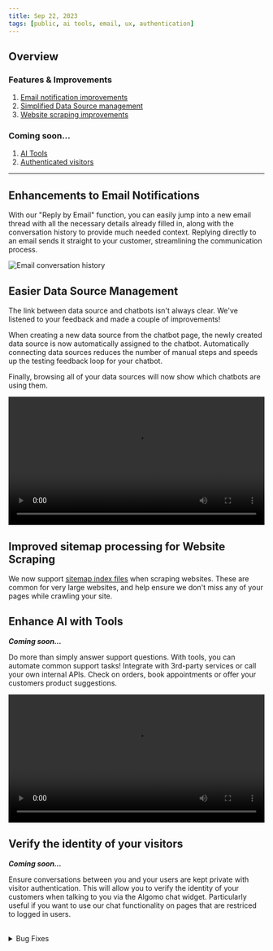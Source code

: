 ```yaml
---
title: Sep 22, 2023
tags: [public, ai tools, email, ux, authentication]
---
```



## Overview

### Features & Improvements

1. [Email notification improvements](#email)
2. [Simplified Data Source management](#datasources)
3. [Website scraping improvements](#scraping)

### Coming soon...

1. [AI Tools](#tools)
2. [Authenticated visitors](#auth)

---

<h2 id="email">Enhancements to Email Notifications</h2>

With our "Reply by Email" function, you can easily jump into a new email thread with all the necessary details already filled in, along with the conversation history to provide much needed context.
Replying directly to an email sends it straight to your customer, streamlining the communication process.

![Email conversation history](./assets/images/email-conv-history.png)

<h2 id="datasources">Easier Data Source Management</h2>

The link between data source and chatbots isn't always clear. We've listened to your feedback and made a couple of improvements!

When creating a new data source from the chatbot page, the newly created data source is now automatically assigned to the chatbot.
Automatically connecting data sources reduces the number of manual steps and speeds up the testing feedback loop for your chatbot.

Finally, browsing all of your data sources will now show which chatbots are using them.

<!-- video -->

<video width="100%" controls>
  <source src={data_sources} />
</video>

<h2 id="scraping">Improved sitemap processing for Website Scraping</h2>

We now support [sitemap index files](https://developers.google.com/search/docs/crawling-indexing/sitemaps/large-sitemaps) when scraping websites.
These are common for very large websites, and help ensure we don't miss any of your pages while crawling your site.

<h2 id="tools">Enhance AI with Tools</h2>

**_Coming soon..._**

Do more than simply answer support questions. With tools, you can automate common support tasks!
Integrate with 3rd-party services or call your own internal APIs. Check on orders, book appointments or offer your customers product suggestions.

<!-- video -->

<video width="100%" controls>
  <source src={tools_vid} />
</video>

<h2 id="auth">Verify the identity of your visitors</h2>

**_Coming soon..._**

Ensure conversations between you and your users are kept private with visitor authentication.
This will allow you to verify the identity of your customers when talking to you via the Algomo chat widget.
Particularly useful if you want to use our chat functionality on pages that are restriced to logged in users.

<br />

<details>
  <summary>Bug Fixes</summary>

- Better handling of network disconnection in the chat widget
- Web scraping reliability improvements
- Fix uploading very large text file data sources
- Fix chatbot not always responding in the correct lanuage
- Reduce duplicated search results to provide more relevant content to the chatbot
- Fix support for large numbers of excluded URLs for website data sources

</details>

<br />
